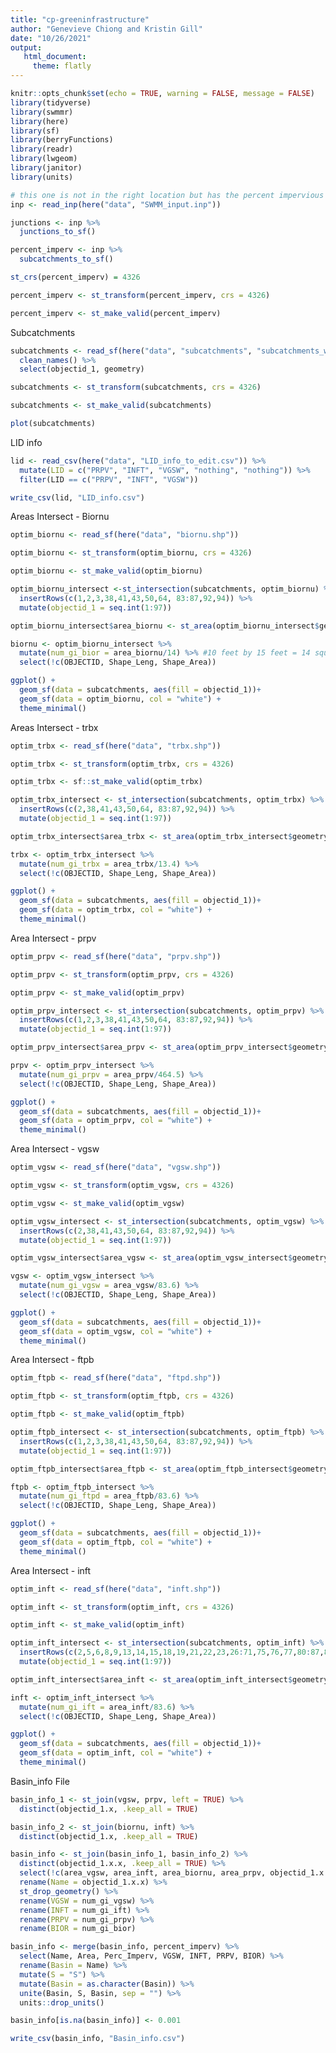 ```yaml
---
title: "cp-greeninfrastructure"
author: "Genevieve Chiong and Kristin Gill"
date: "10/26/2021"
output: 
   html_document:
     theme: flatly
---
```


```r
knitr::opts_chunk$set(echo = TRUE, warning = FALSE, message = FALSE)
library(tidyverse)
library(swmmr)
library(here)
library(sf)
library(berryFunctions)
library(readr)
library(lwgeom)
library(janitor)
library(units)
```

```r
# this one is not in the right location but has the percent impervious 
inp <- read_inp(here("data", "SWMM_input.inp"))

junctions <- inp %>% 
  junctions_to_sf()

percent_imperv <- inp %>% 
  subcatchments_to_sf()

st_crs(percent_imperv) = 4326

percent_imperv <- st_transform(percent_imperv, crs = 4326)

percent_imperv <- st_make_valid(percent_imperv)
```

Subcatchments
```r
subcatchments <- read_sf(here("data", "subcatchments", "subcatchments_wailupe_final.shp")) %>% 
  clean_names() %>% 
  select(objectid_1, geometry)

subcatchments <- st_transform(subcatchments, crs = 4326)

subcatchments <- st_make_valid(subcatchments)

plot(subcatchments)
```

LID info
```r
lid <- read_csv(here("data", "LID_info_to_edit.csv")) %>% 
  mutate(LID = c("PRPV", "INFT", "VGSW", "nothing", "nothing")) %>% 
  filter(LID == c("PRPV", "INFT", "VGSW"))

write_csv(lid, "LID_info.csv")
```

Areas Intersect - Biornu
```r
optim_biornu <- read_sf(here("data", "biornu.shp"))

optim_biornu <- st_transform(optim_biornu, crs = 4326)

optim_biornu <- st_make_valid(optim_biornu)

optim_biornu_intersect <-st_intersection(subcatchments, optim_biornu) %>% 
  insertRows(c(1,2,3,38,41,43,50,64, 83:87,92,94)) %>% 
  mutate(objectid_1 = seq.int(1:97))

optim_biornu_intersect$area_biornu <- st_area(optim_biornu_intersect$geometry)

biornu <- optim_biornu_intersect %>% 
  mutate(num_gi_bior = area_biornu/14) %>% #10 feet by 15 feet = 14 square meters
  select(!c(OBJECTID, Shape_Leng, Shape_Area))

ggplot() +
  geom_sf(data = subcatchments, aes(fill = objectid_1))+
  geom_sf(data = optim_biornu, col = "white") +
  theme_minimal()
```

Areas Intersect - trbx
```r
optim_trbx <- read_sf(here("data", "trbx.shp"))

optim_trbx <- st_transform(optim_trbx, crs = 4326)

optim_trbx <- sf::st_make_valid(optim_trbx)

optim_trbx_intersect <- st_intersection(subcatchments, optim_trbx) %>% 
  insertRows(c(2,38,41,43,50,64, 83:87,92,94)) %>% 
  mutate(objectid_1 = seq.int(1:97))

optim_trbx_intersect$area_trbx <- st_area(optim_trbx_intersect$geometry)

trbx <- optim_trbx_intersect %>% 
  mutate(num_gi_trbx = area_trbx/13.4) %>% 
  select(!c(OBJECTID, Shape_Leng, Shape_Area))

ggplot() +
  geom_sf(data = subcatchments, aes(fill = objectid_1))+
  geom_sf(data = optim_trbx, col = "white") +
  theme_minimal()
```

Area Intersect - prpv
```r
optim_prpv <- read_sf(here("data", "prpv.shp"))

optim_prpv <- st_transform(optim_prpv, crs = 4326)

optim_prpv <- st_make_valid(optim_prpv)

optim_prpv_intersect <- st_intersection(subcatchments, optim_prpv) %>% 
  insertRows(c(1,2,3,38,41,43,50,64, 83:87,92,94)) %>% 
  mutate(objectid_1 = seq.int(1:97))

optim_prpv_intersect$area_prpv <- st_area(optim_prpv_intersect$geometry)

prpv <- optim_prpv_intersect %>% 
  mutate(num_gi_prpv = area_prpv/464.5) %>% 
  select(!c(OBJECTID, Shape_Leng, Shape_Area))

ggplot() +
  geom_sf(data = subcatchments, aes(fill = objectid_1))+
  geom_sf(data = optim_prpv, col = "white") +
  theme_minimal()
```

Area Intersect - vgsw
```r
optim_vgsw <- read_sf(here("data", "vgsw.shp"))

optim_vgsw <- st_transform(optim_vgsw, crs = 4326)

optim_vgsw <- st_make_valid(optim_vgsw)

optim_vgsw_intersect <- st_intersection(subcatchments, optim_vgsw) %>% 
  insertRows(c(2,38,41,43,50,64, 83:87,92,94)) %>% 
  mutate(objectid_1 = seq.int(1:97))

optim_vgsw_intersect$area_vgsw <- st_area(optim_vgsw_intersect$geometry)

vgsw <- optim_vgsw_intersect %>% 
  mutate(num_gi_vgsw = area_vgsw/83.6) %>% 
  select(!c(OBJECTID, Shape_Leng, Shape_Area))

ggplot() +
  geom_sf(data = subcatchments, aes(fill = objectid_1))+
  geom_sf(data = optim_vgsw, col = "white") +
  theme_minimal()
```

Area Intersect - ftpb
```r
optim_ftpb <- read_sf(here("data", "ftpd.shp"))

optim_ftpb <- st_transform(optim_ftpb, crs = 4326)

optim_ftpb <- st_make_valid(optim_ftpb)

optim_ftpb_intersect <- st_intersection(subcatchments, optim_ftpb) %>% 
  insertRows(c(1,2,3,38,41,43,50,64, 83:87,92,94)) %>% 
  mutate(objectid_1 = seq.int(1:97))

optim_ftpb_intersect$area_ftpb <- st_area(optim_ftpb_intersect$geometry)

ftpb <- optim_ftpb_intersect %>% 
  mutate(num_gi_ftpd = area_ftpb/83.6) %>% 
  select(!c(OBJECTID, Shape_Leng, Shape_Area))

ggplot() +
  geom_sf(data = subcatchments, aes(fill = objectid_1))+
  geom_sf(data = optim_ftpb, col = "white") +
  theme_minimal()
```

Area Intersect - inft
```r
optim_inft <- read_sf(here("data", "inft.shp"))

optim_inft <- st_transform(optim_inft, crs = 4326)

optim_inft <- st_make_valid(optim_inft)

optim_inft_intersect <- st_intersection(subcatchments, optim_inft) %>% 
  insertRows(c(2,5,6,8,9,13,14,15,18,19,21,22,23,26:71,75,76,77,80:87,89:96)) %>% 
  mutate(objectid_1 = seq.int(1:97))

optim_inft_intersect$area_inft <- st_area(optim_inft_intersect$geometry)

inft <- optim_inft_intersect %>% 
  mutate(num_gi_ift = area_inft/83.6) %>% 
  select(!c(OBJECTID, Shape_Leng, Shape_Area))

ggplot() +
  geom_sf(data = subcatchments, aes(fill = objectid_1))+
  geom_sf(data = optim_inft, col = "white") +
  theme_minimal()
```

Basin_info File
```r
basin_info_1 <- st_join(vgsw, prpv, left = TRUE) %>% 
  distinct(objectid_1.x, .keep_all = TRUE)

basin_info_2 <- st_join(biornu, inft) %>% 
  distinct(objectid_1.x, .keep_all = TRUE)

basin_info <- st_join(basin_info_1, basin_info_2) %>% 
  distinct(objectid_1.x.x, .keep_all = TRUE) %>% 
  select(!c(area_vgsw, area_inft, area_biornu, area_prpv, objectid_1.x.y, objectid_1.y.x, objectid_1.y.y)) %>%
  rename(Name = objectid_1.x.x) %>% 
  st_drop_geometry() %>% 
  rename(VGSW = num_gi_vgsw) %>% 
  rename(INFT = num_gi_ift) %>% 
  rename(PRPV = num_gi_prpv) %>% 
  rename(BIOR = num_gi_bior)

basin_info <- merge(basin_info, percent_imperv) %>% 
  select(Name, Area, Perc_Imperv, VGSW, INFT, PRPV, BIOR) %>% 
  rename(Basin = Name) %>% 
  mutate(S = "S") %>% 
  mutate(Basin = as.character(Basin)) %>% 
  unite(Basin, S, Basin, sep = "") %>% 
  units::drop_units()

basin_info[is.na(basin_info)] <- 0.001

write_csv(basin_info, "Basin_info.csv")
```
